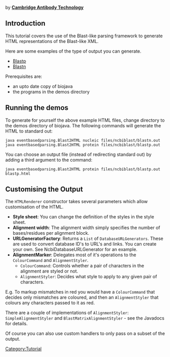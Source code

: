 by '''[mailto:bioinformatics@CambridgeAntibody.com Cambridge Antibody Technology]'''

== Introduction ==

This tutorial covers the use of the Blast-like parsing framework to generate HTML representations of the Blast-like XML.

Here are some examples of the type of output you can generate.

* [http://www.biojava.org/tutorials/blastlikeParsingCookBook/blastp.html Blastp]
* [http://www.biojava.org/tutorials/blastlikeParsingCookBook/blastp.html Blastn]

Prerequisites are:

* an upto date copy of biojava 
* the programs in the demos directory 

== Running the demos ==

To generate for yourself the above example HTML files, change directory to the demos directory of biojava. The following commands will generate the HTML to standard out:

<pre>java eventbasedparsing.Blast2HTML nucleic files/ncbiblast/blastn.out
java eventbasedparsing.Blast2HTML protein files/ncbiblast/blastp.out</pre>

You can choose an output file (instead of redirecting standard out) by adding a third argument to the command:

<pre>java eventbasedparsing.Blast2HTML protein files/ncbiblast/blastp.out blastp.html</pre>

== Customising the Output ==

The <code>HTMLRenderer</code> constructor takes several parameters which allow customisation of the HTML. 

* '''Style sheet''': You can change the definition of the styles in the style sheet. 
* '''Alignment width''': The alignment width simply specifies the number of bases/residues per alignment block. 
* '''URLGeneratorFactory''': Returns a <code>List</code> of <code>DatabaseURLGenerators</code>. These are used to convert database ID's to URL's and links. You can create your own. See NcbiDatabaseURLGenerator for an example. 
* '''AlignmentMarker''': Delegates most of it's operations to the <code>ColourCommand</code> and <code>AlignmentStyler</code>.
** <code>ColourCommand</code>: Controls whether a pair of characters in the alignment are styled or not. 
** <code>AlignmentStyler</code>: Decides what style to apply to any given pair of characters. 

E.g. To markup mismatches in red you would have a <code>ColourCommand</code> that decides only mismatches are coloured, and then an <code>AlignmentStyler</code> that colours any characters passed to it as red.

There are a couple of implementations of <code>AlignmentStyler</code>: <code>SimpleAlignmentStyler</code> and <code>BlastMatrixAlignmentStyler</code> - see the Javadocs for details. 

Of course you can also use custom handlers to only pass on a subset of the output. 

{{Tutorial:Footer}}
[[Category:Tutorial]]